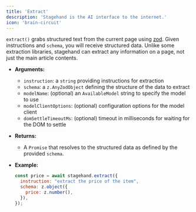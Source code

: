 ```yaml
---
title: 'Extract'
description: 'Stagehand is the AI interface to the internet.'
icon: 'brain-circuit'
---
```



`extract()` grabs structured text from the current page using [zod](https://github.com/colinhacks/zod). Given instructions and `schema`, you will receive structured data. Unlike some extraction libraries, stagehand can extract any information on a page, not just the main article contents.

- **Arguments:**

  - `instruction`: a `string` providing instructions for extraction
  - `schema`: a `z.AnyZodObject` defining the structure of the data to extract
  - `modelName`: (optional) an `AvailableModel` string to specify the model to use
  - `modelClientOptions`: (optional) configuration options for the model client
  - `domSettleTimeoutMs`: (optional) timeout in milliseconds for waiting for the DOM to settle

- **Returns:**

  - A `Promise` that resolves to the structured data as defined by the provided `schema`.

- **Example:**
  ```javascript
  const price = await stagehand.extract({
    instruction: "extract the price of the item",
    schema: z.object({
      price: z.number(),
    }),
  });
  ```